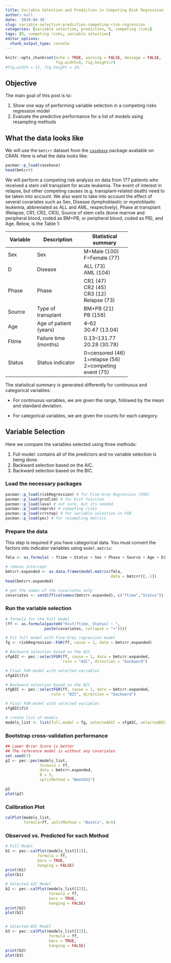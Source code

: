 ```yaml
---
title: Variable Selection and Prediction in Competing Risk Regression
author: null
date: '2019-04-16'
slug: variable-selection-prediction-competing-risk-regression
categories: [variable selection, prediction, R, competing risks]
tags: [R, competing risks, variable selection]
editor_options: 
  chunk_output_type: console
---
```


```r
knitr::opts_chunk$set(echo = TRUE, warning = FALSE, message = FALSE,
                      fig.width=9, fig.height=7)
#fig.width = 11, fig.height = 10, 
```


## Objective

The main goal of this post is to: 

  1. Show one way of performing variable selection in a competing risks regression model  
  2. Evaluate the predictive performance for a list of models using resampling methods  
  

## What the data looks like

We will use the `bmtcrr` dataset from the [`casebase`](https://cran.r-project.org/package=casebase) package available on CRAN. Here is what the data looks like:

```r
pacman::p_load(casebase)
head(bmtcrr)
```


<p>We will perform a competing risk analysis on data from 177 patients who received a stem cell transplant for acute leukemia. The event of interest in relapse, but other competing causes (e.g. transplant-related death) need to be taken into account. We also want to take into account the effect of several covariates such as Sex, Disease (lymphoblastic or myeloblastic leukemia, abbreviated as ALL and AML, respectively), Phase at transplant (Relapse, CR1, CR2, CR3), Source of stem cells (bone marrow and peripheral blood, coded as BM+PB, or peripheral blood, coded as PB), and Age. Below, is the Table 1:</p>
<table style="width:76%;">
<colgroup>
<col width="12%" />
<col width="31%" />
<col width="31%" />
</colgroup>
<thead>
<tr class="header">
<th>Variable</th>
<th>Description</th>
<th>Statistical summary</th>
</tr>
</thead>
<tbody>
<tr class="odd">
<td>Sex</td>
<td>Sex</td>
<td>M=Male (100) <br> F=Female (77)</td>
</tr>
<tr class="even">
<td>D</td>
<td>Disease</td>
<td>ALL (73) <br> AML (104)</td>
</tr>
<tr class="odd">
<td>Phase</td>
<td>Phase</td>
<td>CR1 (47) <br> CR2 (45) <br> CR3 (12) <br> Relapse (73)</td>
</tr>
<tr class="even">
<td>Source</td>
<td>Type of transplant</td>
<td>BM+PB (21) <br> PB (156)</td>
</tr>
<tr class="odd">
<td>Age</td>
<td>Age of patient (years)</td>
<td>4–62 <br> 30.47 (13.04)</td>
</tr>
<tr class="even">
<td>Ftime</td>
<td>Failure time (months)</td>
<td>0.13–131.77 <br> 20.28 (30.78)</td>
</tr>
<tr class="odd">
<td>Status</td>
<td>Status indicator</td>
<td>0=censored (46) <br> 1=relapse (56) <br> 2=competing event (75)</td>
</tr>
</tbody>
</table>

<p>The statistical summary is generated differently for continuous and categorical variables:</p>
<ul>
<li>
<p>For continuous variables, we are given the range, followed by the mean and standard deviation.</p>
</li>
<li>
<p>For categorical variables, we are given the counts for each category.</p>
</li>
</ul>


## Variable Selection

Here we compare the variables selected using three methods:

  1. Full model: contains all of the predictors and no variable selection is being done.  
  2. Backward selection based on the AIC.  
  3. Backward selection based on the BIC.  

### Load the necessary packages

```r
pacman::p_load(riskRegression) # for Fine-Gray Regression (FGR)
pacman::p_load(prodlim) # for Hist function
pacman::p_load(lava) # not sure, but its needed
pacman::p_load(cmprsk) # competing risks
pacman::p_load(crrstep) # for variable selection in FGR
pacman::p_load(pec) # for resampling metrics
```


### Prepare the data

This step is required if you have categorical data. You must convert the factors into indicator variables using `model.matrix`:

```r
fmla <- as.formula( ~ ftime + Status + Sex + Phase + Source + Age + D)

# remove intercept
bmtcrr.expanded <- as.data.frame(model.matrix(fmla, 
                                              data = bmtcrr)[,-1])
head(bmtcrr.expanded)

# get the names of the covariates only
covariates <- setdiff(colnames(bmtcrr.expanded), c("ftime","Status"))
```


### Run the variable selection 

```r
# formula for the Full model
(ff <- as.formula(paste0("Hist(ftime, Status) ~ ",
                 paste(covariates, collapse = "+"))))

# Fit full model with Fine-Grey regression model
fg <- riskRegression::FGR(ff, cause = 1, data = bmtcrr.expanded)

# Backward selection based on the AIC
sfgAIC <- pec::selectFGR(ff, cause = 1, data = bmtcrr.expanded, 
                         rule = "AIC", direction = "backward")

# Final FGR-model with selected variables
sfgAIC$fit 

# Backward selection based on the BIC
sfgBIC <- pec::selectFGR(ff, cause = 1, data = bmtcrr.expanded, 
                    rule = "BIC", direction = "backward")

# Final FGR-model with selected variables
sfgBIC$fit

# create list of models
models_list <- list(full.model = fg, selectedAIC = sfgAIC, selectedBIC = sfgBIC)
```


### Bootstrap cross-validation performance



```r
## Lower Brier Score is better
## The reference model is without any covariates
set.seed(7)
p2 <- pec::pec(models_list,
               formula = ff,
               data = bmtcrr.expanded,
               B = 5,
               splitMethod = "Boot632")

p2
plot(p2)
```


### Calibration Plot

```r
calPlot(models_list,
        formula=ff, splitMethod = "BootCv", B=5)
```


### Observed vs. Predicted for each Method

```r

# Full Model
b1 <- pec::calPlot(models_list[[1]],
              formula = ff,
              bars = TRUE, 
              hanging = FALSE)
print(b1)
plot(b1)

# Selected AIC Model
b2 <- pec::calPlot(models_list[[2]],
                   formula = ff,
                   bars = TRUE, 
                   hanging = FALSE)
print(b2)
plot(b2)


# Selected BIC Model
b3 <- pec::calPlot(models_list[[3]],
                   formula = ff,
                   bars = TRUE, 
                   hanging = FALSE)
print(b3)
plot(b3)
```

